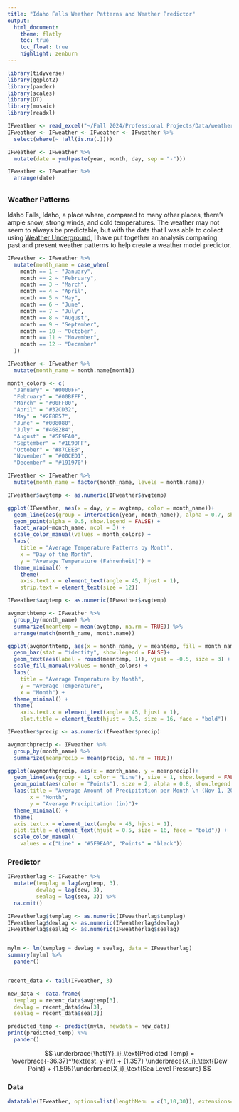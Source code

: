 ```yaml
---
title: "Idaho Falls Weather Patterns and Weather Predictor"
output:
  html_document:
    theme: flatly
    toc: true
    toc_float: true
    highlight: zenburn
---
```


```r
library(tidyverse)
library(ggplot2)
library(pander)
library(scales)
library(DT) 
library(mosaic)
library(readxl)

IFweather <- read_excel("~/Fall 2024/Professional Projects/Data/weather.xlsx")
IFweather <- IFweather <- IFweather <- IFweather %>% 
  select(where(~ !all(is.na(.))))

IFweather <- IFweather %>%
  mutate(date = ymd(paste(year, month, day, sep = "-")))

IFweather <- IFweather %>%
  arrange(date) 


```

## {.tabset .tabset-pills .tabset-fade}
### Weather Patterns
Idaho Falls, Idaho, a place where, compared to many other places, there's ample snow, strong winds, and cold temperatures. The weather may not seem to always be predictable, but with the data that I was able to collect using [Weather Underground](https://www.wunderground.com/history/daily/us/id/idaho-falls/KIDIDAHO6/date/2024-1-6), I have put together an analysis comparing past and present weather patterns to help create a weather model predictor.

```r
IFweather <- IFweather %>%
  mutate(month_name = case_when(
    month == 1 ~ "January",
    month == 2 ~ "February",
    month == 3 ~ "March",
    month == 4 ~ "April",
    month == 5 ~ "May",
    month == 6 ~ "June",
    month == 7 ~ "July",
    month == 8 ~ "August",
    month == 9 ~ "September",
    month == 10 ~ "October",
    month == 11 ~ "November",
    month == 12 ~ "December"
  ))

IFweather <- IFweather %>%
  mutate(month_name = month.name[month])

month_colors <- c(
  "January" = "#0000FF",     
  "February" = "#00BFFF",    
  "March" = "#00FF00",      
  "April" = "#32CD32",       
  "May" = "#2E8B57",         
  "June" = "#008080",       
  "July" = "#4682B4",        
  "August" = "#5F9EA0",      
  "September" = "#1E90FF",   
  "October" = "#87CEEB",     
  "November" = "#00CED1",    
  "December" = "#191970")

IFweather <- IFweather %>%
  mutate(month_name = factor(month_name, levels = month.name))

IFweather$avgtemp <- as.numeric(IFweather$avgtemp)

ggplot(IFweather, aes(x = day, y = avgtemp, color = month_name))+
  geom_line(aes(group = interaction(year, month_name)), alpha = 0.7, show.legend = FALSE) +
  geom_point(alpha = 0.5, show.legend = FALSE) +
  facet_wrap(~month_name, ncol = 3) +
  scale_color_manual(values = month_colors) +
  labs(
    title = "Average Temperature Patterns by Month", 
    x = "Day of the Month", 
    y = "Average Temperature (Fahrenheit)") +
  theme_minimal() +
    theme(
    axis.text.x = element_text(angle = 45, hjust = 1), 
    strip.text = element_text(size = 12))
```

```r
IFweather$avgtemp <- as.numeric(IFweather$avgtemp)

avgmonthtemp <- IFweather %>% 
  group_by(month_name) %>% 
  summarize(meantemp = mean(avgtemp, na.rm = TRUE)) %>%
  arrange(match(month_name, month.name))

ggplot(avgmonthtemp, aes(x = month_name, y = meantemp, fill = month_name))+
  geom_bar(stat = "identity", show.legend = FALSE)+
  geom_text(aes(label = round(meantemp, 1)), vjust = -0.5, size = 3) +
  scale_fill_manual(values = month_colors) + 
  labs(
    title = "Average Temperature by Month",
    y = "Average Temperature",
    x = "Month") +
  theme_minimal() +
  theme(
    axis.text.x = element_text(angle = 45, hjust = 1),
    plot.title = element_text(hjust = 0.5, size = 16, face = "bold"))

```
```r
IFweather$precip <- as.numeric(IFweather$precip)

avgmonthprecip <- IFweather %>% 
  group_by(month_name) %>% 
  summarize(meanprecip = mean(precip, na.rm = TRUE))

ggplot(avgmonthprecip, aes(x = month_name, y = meanprecip))+
  geom_line(aes(group = 1, color = "Line"), size = 1, show.legend = FALSE) +
  geom_point(aes(color = "Points"), size = 2, alpha = 0.8, show.legend = FALSE) +
  labs(title = "Average Amount of Precipitation per Month \n (Nov 1, 2021 - Nov 1, 2024)", 
       x = "Month", 
       y = "Average Precipitation (in)")+
  theme_minimal() +
  theme(
  axis.text.x = element_text(angle = 45, hjust = 1),
  plot.title = element_text(hjust = 0.5, size = 16, face = "bold")) +
  scale_color_manual(
    values = c("Line" = "#5F9EA0", "Points" = "black"))
```
### Predictor


```r
IFweatherlag <- IFweather %>%
  mutate(templag = lag(avgtemp, 3),
         dewlag = lag(dew, 3),
         sealag = lag(sea, 3)) %>% 
  na.omit()

IFweatherlag$templag <- as.numeric(IFweatherlag$templag)
IFweatherlag$dewlag <- as.numeric(IFweatherlag$dewlag)
IFweatherlag$sealag <- as.numeric(IFweatherlag$sealag)


mylm <- lm(templag ~ dewlag + sealag, data = IFweatherlag)
summary(mylm) %>% 
  pander()


recent_data <- tail(IFweather, 3)

new_data <- data.frame(
  templag = recent_data$avgtemp[3],  
  dewlag = recent_data$dew[3],
  sealag = recent_data$sea[3])

predicted_temp <- predict(mylm, newdata = new_data)
print(predicted_temp) %>% 
  pander()


```
$$
  \underbrace{\hat{Y}_i}_\text{Predicted Temp} = \overbrace{-36.37}^\text{est. y-int} + {1.357} \underbrace{X_i}_\text{Dew Point} + {1.595}\underbrace{X_i}_\text{Sea Level Pressure}
$$




### Data
```r
datatable(IFweather, options=list(lengthMenu = c(3,10,30)), extensions="Responsive")
```
##

